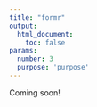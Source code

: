 ```yaml
---
title: "formr"
output:
  html_document:
    toc: false
params:
  number: 3
  purpose: 'purpose'
---
```


Coming soon!
